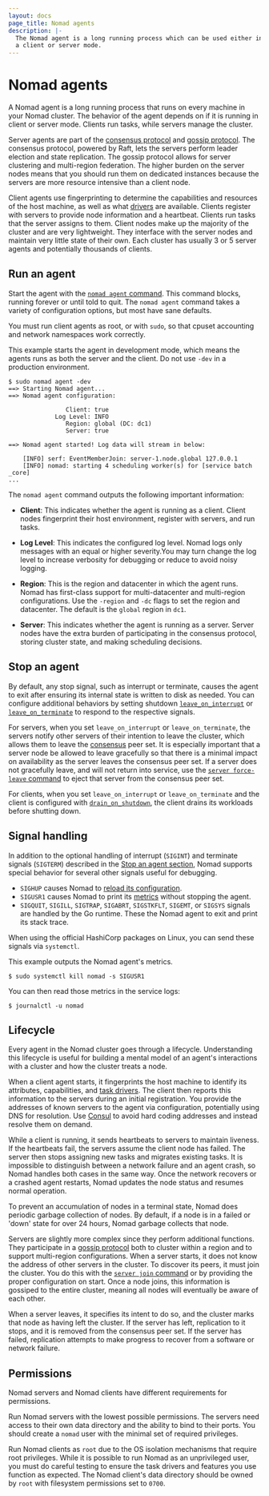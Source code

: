 ```yaml
---
layout: docs
page_title: Nomad agents
description: |-
  The Nomad agent is a long running process which can be used either in
  a client or server mode.
---
```


# Nomad agents

A Nomad agent is a long running process that runs on every machine in your Nomad
cluster. The behavior of the agent depends on if it is running in client or
server mode. Clients run tasks, while servers manage the cluster.

Server agents are part of the [consensus protocol](/nomad/docs/architecture/consensus) and
[gossip protocol](/nomad/docs/architecture/gossip). The consensus protocol, powered
by Raft, lets the servers perform leader election and state replication.
The gossip protocol allows for server clustering and multi-region federation.
The higher burden on the server nodes means that you should run them on
dedicated instances because the servers are more resource intensive than a
client node.

Client agents use fingerprinting to determine the capabilities and resources of
the host machine, as well as what [drivers](/nomad/docs/drivers) are available.
Clients register with servers to provide node information and a heartbeat.
Clients run tasks that the server assigns to them. Client nodes make up the
majority of the cluster and are very lightweight. They interface with the server
nodes and maintain very little state of their own. Each cluster has usually 3 or
5 server agents and potentially thousands of clients.

## Run an agent

Start the agent with the [`nomad agent` command](/nomad/commands/agent).
This command blocks, running forever or until told to quit. The `nomad agent`
command takes a variety of configuration options, but most have sane defaults.

<Note title="Linux Users">

You must run client agents as root, or with `sudo`, so that cpuset accounting
and network namespaces work correctly.

</Note>

This example starts the agent in development mode, which means the agents runs
as both the server and the client. Do not use `-dev` in a production environment.

```shell-session
$ sudo nomad agent -dev
==> Starting Nomad agent...
==> Nomad agent configuration:

                Client: true
             Log Level: INFO
                Region: global (DC: dc1)
                Server: true

==> Nomad agent started! Log data will stream in below:

    [INFO] serf: EventMemberJoin: server-1.node.global 127.0.0.1
    [INFO] nomad: starting 4 scheduling worker(s) for [service batch _core]
...
```

The `nomad agent` command outputs the following important information:

- **Client**: This indicates whether the agent is running as a client.
  Client nodes fingerprint their host environment, register with servers,
  and run tasks.

- **Log Level**: This indicates the configured log level. Nomad logs only
  messages with an equal or higher severity.You may turn change the log level to
  increase verbosity for debugging or reduce to avoid noisy logging.

- **Region**: This is the region and datacenter in which the agent runs. Nomad
  has first-class support for multi-datacenter and multi-region configurations.
  Use the `-region` and `-dc` flags to set the region and datacenter. The
  default is the `global` region in `dc1`.

- **Server**: This indicates whether the agent is running as a server. Server
  nodes have the extra burden of participating in the consensus protocol,
  storing cluster state, and making scheduling decisions.

## Stop an agent

By default, any stop signal, such as interrupt or terminate, causes the
agent to exit after ensuring its internal state is written to disk as
needed. You can configure additional behaviors by setting shutdown
[`leave_on_interrupt`][] or [`leave_on_terminate`][] to respond to the
respective signals.

For servers, when you set `leave_on_interrupt` or `leave_on_terminate`, the
servers notify other servers of their intention to leave the cluster, which
allows them to leave the [consensus][] peer set. It is especially important that
a server node be allowed to leave gracefully so that there is a minimal
impact on availability as the server leaves the consensus peer set. If a server
does not gracefully leave, and will not return into service, use the [`server
force-leave` command][] to eject that server from the consensus peer set.

For clients, when you set `leave_on_interrupt` or `leave_on_terminate` and the
client is configured with [`drain_on_shutdown`][], the client drains its
workloads before shutting down.

## Signal handling

In addition to the optional handling of interrupt (`SIGINT`) and terminate
signals (`SIGTERM`) described in the [Stop an agent
section](#stop-an-agent), Nomad supports special behavior for several other
signals useful for debugging.

* `SIGHUP` causes Nomad to [reload its configuration][].
* `SIGUSR1` causes Nomad to print its [metrics][] without stopping the
  agent.
* `SIGQUIT`, `SIGILL`, `SIGTRAP`, `SIGABRT`, `SIGSTKFLT`, `SIGEMT`, or `SIGSYS`
  signals are handled by the Go runtime. These the Nomad agent to exit
  and print its stack trace.

When using the official HashiCorp packages on Linux, you can send these signals
via `systemctl`.

This example outputs the Nomad agent's metrics.

```shell-session
$ sudo systemctl kill nomad -s SIGUSR1
```

You can then read those metrics in the service logs:

```shell-session
$ journalctl -u nomad
```

## Lifecycle

Every agent in the Nomad cluster goes through a lifecycle. Understanding
this lifecycle is useful for building a mental model of an agent's interactions
with a cluster and how the cluster treats a node.

When a client agent starts, it fingerprints the host machine to identify its
attributes, capabilities, and [task drivers](/nomad/docs/drivers). The client
then reports this information to the servers during an initial registration. You
provide the addresses of known servers to the agent via configuration,
potentially using DNS for resolution. Use [Consul](https://www.consul.io/)
to avoid hard coding addresses and instead resolve them on demand.

While a client is running, it sends heartbeats to servers to maintain liveness.
If the heartbeats fail, the servers assume the client node has failed. The
server then stops assigning new tasks and migrates existing tasks. It is
impossible to distinguish between a network failure and an agent crash, so Nomad
handles both
cases in the same way. Once the network recovers or a crashed agent
restarts, Nomad updates the node status and resumes normal operation.

To prevent an accumulation of nodes in a terminal state, Nomad does periodic
garbage collection of nodes. By default, if a node is in a failed or 'down'
state for over 24 hours, Nomad garbage collects that node.

Servers are slightly more complex since they perform additional functions. They
participate in a [gossip protocol](/nomad/docs/architecture/gossip) both to cluster
within a region and to support multi-region configurations. When a server starts, it does not know the address of other servers in the cluster.
To discover its peers, it must join the cluster. You do this with the
[`server join` command](/nomad/commands/server/join) or by providing the
proper configuration on start. Once a node joins, this information is gossiped
to the entire cluster, meaning all nodes will eventually be aware of each other.

When a server leaves, it specifies its intent to do so, and the cluster marks
that node as having left the cluster. If the server has left, replication to it
stops, and it is removed from the consensus peer set. If the server has failed,
replication attempts to make progress to recover from a software or network
failure.

## Permissions

Nomad servers and Nomad clients have different requirements for permissions.

Run Nomad servers with the lowest possible permissions. The servers
need access to their own data directory and the ability to bind to their ports.
You should create a `nomad` user with the minimal set of required privileges.

Run Nomad clients as `root` due to the OS isolation mechanisms that
require root privileges. While it is possible to run Nomad as an unprivileged
user, you must do careful testing to ensure the task drivers and features
you use function as expected. The Nomad client's data directory should be
owned by `root` with filesystem permissions set to `0700`.


[`leave_on_interrupt`]: /nomad/docs/configuration#leave_on_interrupt
[`leave_on_terminate`]: /nomad/docs/configuration#leave_on_terminate
[`server force-leave` command]: /nomad/commands/server/force-leave
[consensus]: /nomad/docs/architecture/consensus
[`drain_on_shutdown`]: /nomad/docs/configuration/client#drain_on_shutdown
[reload its configuration]: /nomad/docs/configuration#configuration-reload
[metrics]: /nomad/docs/reference/metrics
